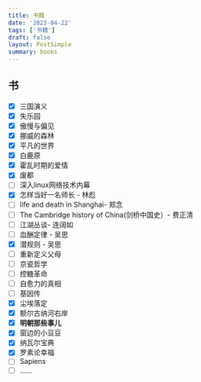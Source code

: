 ```yaml
---
title: 书籍
date: '2023-04-22'
tags: ['书籍']
draft: false
layout: PostSimple
summary: books
---
```


## 书

- [x] 三国演义
- [x] 失乐园
- [x] 傲慢与偏见
- [x] 挪威的森林
- [x] 平凡的世界
- [x] 白鹿原
- [x] 霍乱时期的爱情
- [x] 废都
- [ ] 深入linux网络技术内幕
- [x] 怎样当好一名师长 - 林彪
- [ ] life and death in Shanghai- 郑念
- [ ] The Cambridge history of China(剑桥中国史）- 费正清
- [ ] 江湖丛谈- 连阔如
- [ ] 血酬定律 - 吴思
- [x] 潜规则 - 吴思
- [ ] 重新定义父母
- [ ] 京瓷哲学
- [ ] 控糖革命
- [ ] 自愈力的真相
- [ ] 基因传
- [x] 尘埃落定
- [x] 额尔古纳河右岸
- [x] **明朝那些事儿**
- [x] 窗边的小豆豆
- [x] 纳瓦尔宝典
- [x] 罗素论幸福
- [ ] Sapiens
- [ ] ......
